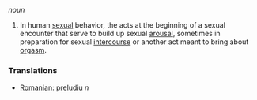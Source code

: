 ''noun''

#In human [[sexual]] behavior, the acts at the beginning of a sexual encounter that serve to build up sexual [[arousal]], sometimes in preparation for sexual [[intercourse]] or another act meant to bring about [[orgasm]].

===Translations===
*[[Romanian]]: [[preludiu]] ''n''
